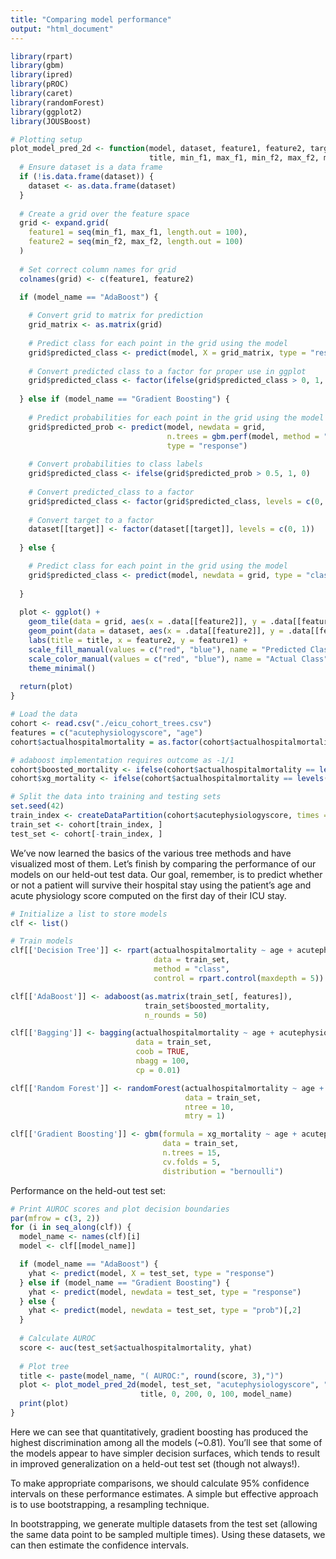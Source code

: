 ```yaml
---
title: "Comparing model performance"
output: "html_document"
---
```


```r
library(rpart)
library(gbm)
library(ipred)
library(pROC)
library(caret)
library(randomForest)
library(ggplot2)
library(JOUSBoost)
```

```r
# Plotting setup
plot_model_pred_2d <- function(model, dataset, feature1, feature2, target,
                               title, min_f1, max_f1, min_f2, max_f2, model_name) {
  # Ensure dataset is a data frame
  if (!is.data.frame(dataset)) {
    dataset <- as.data.frame(dataset)
  }
  
  # Create a grid over the feature space
  grid <- expand.grid(
    feature1 = seq(min_f1, max_f1, length.out = 100),
    feature2 = seq(min_f2, max_f2, length.out = 100)
  )
  
  # Set correct column names for grid
  colnames(grid) <- c(feature1, feature2)
  
  if (model_name == "AdaBoost") {

    # Convert grid to matrix for prediction
    grid_matrix <- as.matrix(grid)
    
    # Predict class for each point in the grid using the model
    grid$predicted_class <- predict(model, X = grid_matrix, type = "response")
    
    # Convert predicted class to a factor for proper use in ggplot
    grid$predicted_class <- factor(ifelse(grid$predicted_class > 0, 1, -1))
    
  } else if (model_name == "Gradient Boosting") {
    
    # Predict probabilities for each point in the grid using the model
    grid$predicted_prob <- predict(model, newdata = grid,
                                   n.trees = gbm.perf(model, method = "cv", plot.it = FALSE),
                                   type = "response")
    
    # Convert probabilities to class labels
    grid$predicted_class <- ifelse(grid$predicted_prob > 0.5, 1, 0)
    
    # Convert predicted_class to a factor
    grid$predicted_class <- factor(grid$predicted_class, levels = c(0, 1))
    
    # Convert target to a factor
    dataset[[target]] <- factor(dataset[[target]], levels = c(0, 1))
    
  } else {

    # Predict class for each point in the grid using the model
    grid$predicted_class <- predict(model, newdata = grid, type = "class")
    
  }
  
  plot <- ggplot() +
    geom_tile(data = grid, aes(x = .data[[feature2]], y = .data[[feature1]], fill = .data$predicted_class), alpha = 0.3) +
    geom_point(data = dataset, aes(x = .data[[feature2]], y = .data[[feature1]], color = .data[[target]]), size = 2) +
    labs(title = title, x = feature2, y = feature1) +
    scale_fill_manual(values = c("red", "blue"), name = "Predicted Class") +
    scale_color_manual(values = c("red", "blue"), name = "Actual Class") +
    theme_minimal()
  
  return(plot)
}
```


```r
# Load the data
cohort <- read.csv("./eicu_cohort_trees.csv")
features = c("acutephysiologyscore", "age")
cohort$actualhospitalmortality = as.factor(cohort$actualhospitalmortality)

# adaboost implementation requires outcome as -1/1
cohort$boosted_mortality <- ifelse(cohort$actualhospitalmortality == levels(cohort$actualhospitalmortality)[1], -1, 1)
cohort$xg_mortality <- ifelse(cohort$actualhospitalmortality == levels(cohort$actualhospitalmortality)[1], 0, 1)

# Split the data into training and testing sets
set.seed(42)
train_index <- createDataPartition(cohort$acutephysiologyscore, times = 1, p = 0.7, list = FALSE)
train_set <- cohort[train_index, ]
test_set <- cohort[-train_index, ]
```

We've now learned the basics of the various tree methods and have visualized most of them. Let's finish by comparing the performance of our models on our held-out test data. Our goal, remember, is to predict whether or not a patient will survive their hospital stay using the patient's age and acute physiology score computed on the first day of their ICU stay.

```r
# Initialize a list to store models
clf <- list()

# Train models
clf[['Decision Tree']] <- rpart(actualhospitalmortality ~ age + acutephysiologyscore,
                                data = train_set,
                                method = "class",
                                control = rpart.control(maxdepth = 5))

clf[['AdaBoost']] <- adaboost(as.matrix(train_set[, features]),
                              train_set$boosted_mortality,
                              n_rounds = 50)

clf[['Bagging']] <- bagging(actualhospitalmortality ~ age + acutephysiologyscore,
                            data = train_set,
                            coob = TRUE,
                            nbagg = 100,
                            cp = 0.01)

clf[['Random Forest']] <- randomForest(actualhospitalmortality ~ age + acutephysiologyscore,
                                       data = train_set,
                                       ntree = 10,
                                       mtry = 1)

clf[['Gradient Boosting']] <- gbm(formula = xg_mortality ~ age + acutephysiologyscore,
                                  data = train_set, 
                                  n.trees = 15,
                                  cv.folds = 5,
                                  distribution = "bernoulli")
```

Performance on the held-out test set:

```r
# Print AUROC scores and plot decision boundaries
par(mfrow = c(3, 2))
for (i in seq_along(clf)) {
  model_name <- names(clf)[i]
  model <- clf[[model_name]]

  if (model_name == "AdaBoost") {
    yhat <- predict(model, X = test_set, type = "response")
  } else if (model_name == "Gradient Boosting") {
    yhat <- predict(model, newdata = test_set, type = "response")
  } else {
    yhat <- predict(model, newdata = test_set, type = "prob")[,2]
  }
  
  # Calculate AUROC
  score <- auc(test_set$actualhospitalmortality, yhat)
  
  # Plot tree
  title <- paste(model_name, "( AUROC:", round(score, 3),")")
  plot <- plot_model_pred_2d(model, test_set, "acutephysiologyscore", "age", "actualhospitalmortality",
                             title, 0, 200, 0, 100, model_name)
  print(plot)
}
```

Here we can see that quantitatively, gradient boosting has produced the highest discrimination among all the models (~0.81). You'll see that some of the models appear to have simpler decision surfaces, which tends to result in improved generalization on a held-out test set (though not always!).

To make appropriate comparisons, we should calculate 95% confidence intervals on these performance estimates. A simple but effective approach is to use bootstrapping, a resampling technique.

In bootstrapping, we generate multiple datasets from the test set (allowing the same data point to be sampled multiple times). Using these datasets, we can then estimate the confidence intervals.

